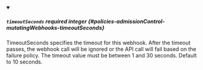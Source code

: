 
<details className="config-field" data-expandable="false" open>
<summary>

##### `timeoutSeconds` <span className="config-field-required" data-required="false">required</span> <span className="config-field-type">integer</span> <span className="config-field-default"></span> <span className="config-field-enum"></span> {#policies-admissionControl-mutatingWebhooks-timeoutSeconds}

TimeoutSeconds specifies the timeout for this webhook. After the timeout passes,
the webhook call will be ignored or the API call will fail based on the
failure policy.
The timeout value must be between 1 and 30 seconds.
Default to 10 seconds.

</summary>



</details>
